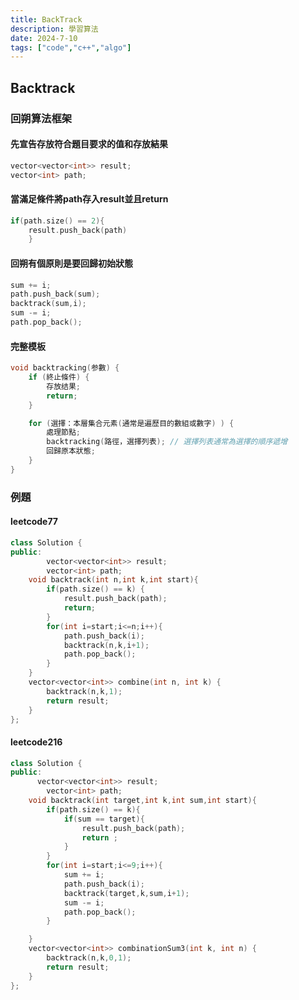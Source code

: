 ```yaml
---
title: BackTrack
description: 學習算法
date: 2024-7-10
tags: ["code","c++","algo"]
---
```


## Backtrack

### 回朔算法框架

#### 先宣告存放符合題目要求的值和存放結果

```c++
vector<vector<int>> result;
vector<int> path;
```

#### 當滿足條件將path存入result並且return

```c++
if(path.size() == 2){
    result.push_back(path)
    }
```

#### 回朔有個原則是要回歸初始狀態

```c++
sum += i;
path.push_back(sum);
backtrack(sum,i);
sum -= i;
path.pop_back();
```

#### 完整模板

```c++
void backtracking(参數) {
    if (終止條件) {
        存放结果;
        return;
    }

    for (選擇：本層集合元素(通常是遍歷目的數組或數字) ) {
        處理節點;
        backtracking(路徑，選擇列表); // 選擇列表通常為選擇的順序遞增
        回歸原本狀態;
    }
}

```

### 例題

#### leetcode77

```c++
class Solution {
public:
        vector<vector<int>> result;
        vector<int> path;
    void backtrack(int n,int k,int start){
        if(path.size() == k) {
            result.push_back(path);
            return;
        }
        for(int i=start;i<=n;i++){
            path.push_back(i);
            backtrack(n,k,i+1);
            path.pop_back();
        }
    }
    vector<vector<int>> combine(int n, int k) {
        backtrack(n,k,1);
        return result;
    }
};
```

#### leetcode216

```c++
class Solution {
public:
      vector<vector<int>> result;
        vector<int> path;
    void backtrack(int target,int k,int sum,int start){
        if(path.size() == k){
            if(sum == target){
                result.push_back(path);
                return ;
            }
        }
        for(int i=start;i<=9;i++){
            sum += i;
            path.push_back(i);
            backtrack(target,k,sum,i+1);
            sum -= i;
            path.pop_back();
        }

    }
    vector<vector<int>> combinationSum3(int k, int n) {
        backtrack(n,k,0,1);
        return result;
    }
};
```
